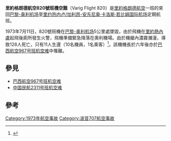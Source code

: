 {{Infobox Airliner accident
|name=里約格朗德航空820號班機空難
|Date= 1973年7月11日
|Type=客舱失火
|Crash image=Varig Boeing 707-379C Hoppe.jpg
|Image caption= 类似的波音707-379C
|Site=[[巴黎-奥利机场|巴黎-奥利机场]]附近
|Fatalities=123
|Injuries=11
|Aircraft Type=[[波音707|波音707]]-320C
|Operator=[[里約格朗德航空|里約格朗德航空]]
|tail_number      = [http://www.airliners.net/search/photo.search?regsearch=PP-VJZ&distinct_entry=true PP-VJZ]
|passengers=117|
Crew=17|
Survivors=11|
Origin=[[里约热内卢/加利昂-安东尼奥·卡洛斯·若比姆国际机场|里约热内卢/加利昂-安东尼奥·卡洛斯·若比姆国际机场]]|
Destination=[[巴黎-奥利机场|巴黎-奥利机场]]|
}}

'''里約格朗德航空820號班機空難'''（Varig Flight 820）是[[里約格朗德航空|里約格朗德航空]]一班的來回[[巴黎-奥利机场|巴黎-奥利机场]]至[[里约热内卢/加利昂-安东尼奥·卡洛斯·若比姆国际机场|里约热内卢/加利昂-安东尼奥·卡洛斯·若比姆国际机场]]定期航班。

1973年7月11日，820號班機在[[巴黎-奥利机场|巴黎-奥利机场]]5公里處墜毀，由於飛機在[[里約熱內盧|里約熱內盧]]起飛後廁所發生火警，飛機準備緊急降落在奧利機場。由於機艙內濃霧瀰漫，導致128人死亡，只有11人生還（10名機員，1名乘客）<ref>{{cite web |url=http://aviation-safety.net/database/record.php?id=19730711-0 |title=事故描述 |publisher=航空安全網絡 |accessdate=2010-06-16 |archive-date=2013-07-11 |archive-url=https://www.webcitation.org/6I1zUCPNF?url=http://aviation-safety.net/database/record.php?id=19730711-0 |dead-url=no }}</ref>。該機機長於六年後亦於[[巴西航空967号班机空难|巴西航空967号班机空难]]中罹難。

==參見==
*[[巴西航空967号班机空难|巴西航空967号班机空难]]
*[[中国民航2311号班机空难|中国民航2311号班机空难]]

==參考==
<references/>

{{1973年航空事故}}
[[Category:1973年航空事故|Category:1973年航空事故]]
[[Category:波音707航空事故|Category:波音707航空事故]]